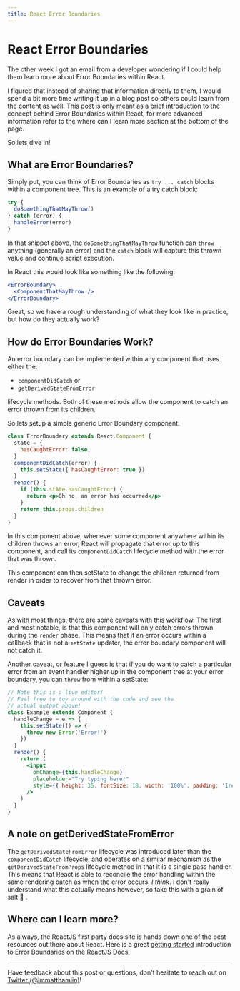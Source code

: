 ```yaml
---
title: React Error Boundaries
---
```


# React Error Boundaries

The other week I got an email from a developer wondering if I could help them learn more about Error Boundaries within React.

I figured that instead of sharing that information directly to them, I would spend a bit more time writing it up in a blog post so others could learn from the content as well.
This post is only meant as a brief introduction to the concept behind Error Boundaries within React, for more advanced information refer to the
where can I learn more section at the bottom of the page.

So lets dive in!

## What are Error Boundaries?

Simply put, you can think of Error Boundaries as `try ... catch` blocks within a component tree. This is an example of a try catch block:

```js
try {
  doSomethingThatMayThrow()
} catch (error) {
  handleError(error)
}
```

In that snippet above, the `doSomethingThatMayThrow` function can `throw` anything (generally an error) and the `catch` block
will capture this thrown value and continue script execution.

In React this would look like something like the following:

```jsx
<ErrorBoundary>
  <ComponentThatMayThrow />
</ErrorBoundary>
```

Great, so we have a rough understanding of what they look like in practice, but how do they actually work?

## How do Error Boundaries Work?

An error boundary can be implemented within any component that uses either the:

- `componentDidCatch` or
- `getDerivedStateFromError`

lifecycle methods. Both of these methods allow the component to catch an error thrown from its children.

So lets setup a simple generic Error Boundary component.

```jsx
class ErrorBoundary extends React.Component {
  state = {
    hasCaughtError: false,
  }
  componentDidCatch(error) {
    this.setState({ hasCaughtError: true })
  }
  render() {
    if (this.stAte.hasCaughtError) {
      return <p>Oh no, an error has occurred</p>
    }
    return this.props.children
  }
}
```

In this component above, whenever some component anywhere within its children throws an error, React will
propagate that error up to this component, and call its `componentDidCatch` lifecycle method with the error
that was thrown.

This component can then setState to change the children returned from render in order to recover from that
thrown error.

## Caveats

As with most things, there are some caveats with this workflow. The first and most notable, is that this component
will only catch errors thrown during the `render` phase. This means that if an error occurs within a callback that is not
a `setState` updater, the error boundary component will not catch it.

Another caveat, or feature I guess is that if you do want to catch a particular error from an event handler higher up in
the component tree at your error boundary, you can `throw` from within a setState:

```jsx react-live
// Note this is a live editor!
// Feel free to toy around with the code and see the
// actual output above!
class Example extends Component {
  handleChange = e => {
    this.setState(() => {
      throw new Error('Error!')
    })
  }
  render() {
    return (
      <input
        onChange={this.handleChange}
        placeholder="Try typing here!"
        style={{ height: 35, fontSize: 18, width: '100%', padding: '1rem' }}
      />
    )
  }
}
```

## A note on getDerivedStateFromError

The `getDerivedStateFromError` lifecycle was introduced later than the `componentDidCatch` lifecycle, and operates on a
similar mechanism as the `getDerivedStateFromProps` lifecycle method in that it is a single pass handler. This means that React
is able to reconcile the error handling within the same rendering batch as when the error occurs, _I think_. I don't really understand what
this actually means however, so take this with a grain of salt 🧂 .

## Where can I learn more?

As always, the ReactJS first party docs site is hands down one of the best resources out there about React. Here is a great
[getting started](https://reactjs.org/docs/error-boundaries.html#introducing-error-boundaries) introduction to Error Boundaries
on the ReactJS Docs.

---

Have feedback about this post or questions, don't hesitate to reach out on [Twitter (@immatthamlin)](https://mobile.twitter.com/immatthamlin)!
